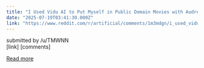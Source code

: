 ```yaml
---
title: "I Used Vidu AI to Put Myself in Public Domain Movies with Audrey Hepburn and Orson Welles Characters"
date: "2025-07-19T03:41:30.000Z"
link: "https://www.reddit.com/r/artificial/comments/1m3mdgn/i_used_vidu_ai_to_put_myself_in_public_domain/"
---
```


submitted by    /u/TMWNN  
 [link]   [comments]

[Read more](https://www.reddit.com/r/artificial/comments/1m3mdgn/i_used_vidu_ai_to_put_myself_in_public_domain/)
